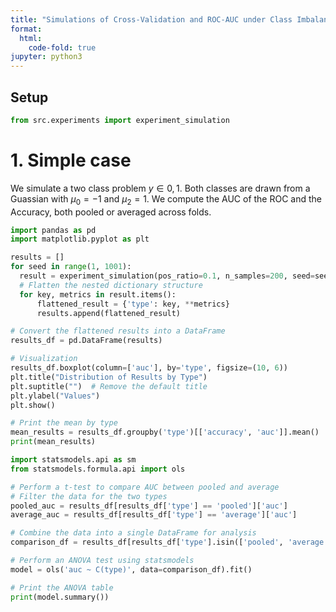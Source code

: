 ```yaml
---
title: "Simulations of Cross‑Validation and ROC‑AUC under Class Imbalance"
format:
  html:
    code-fold: true
jupyter: python3
---
```


## Setup

```python
from src.experiments import experiment_simulation
```

# 1. Simple case
We simulate a two class problem $y\in{0,1}$. Both classes are drawn from a Guassian with $\mu_0=-1$ and $\mu_2=1$. We compute the AUC of the ROC and the Accuracy, both pooled or averaged across folds. 

```python
import pandas as pd
import matplotlib.pyplot as plt

results = []
for seed in range(1, 1001):
  result = experiment_simulation(pos_ratio=0.1, n_samples=200, seed=seed, verbose=False)
  # Flatten the nested dictionary structure
  for key, metrics in result.items():
      flattened_result = {'type': key, **metrics}
      results.append(flattened_result)

# Convert the flattened results into a DataFrame
results_df = pd.DataFrame(results)

# Visualization
results_df.boxplot(column=['auc'], by='type', figsize=(10, 6))
plt.title("Distribution of Results by Type")
plt.suptitle("")  # Remove the default title
plt.ylabel("Values")
plt.show()

# Print the mean by type
mean_results = results_df.groupby('type')[['accuracy', 'auc']].mean()
print(mean_results)
```

```python
import statsmodels.api as sm
from statsmodels.formula.api import ols

# Perform a t-test to compare AUC between pooled and average
# Filter the data for the two types
pooled_auc = results_df[results_df['type'] == 'pooled']['auc']
average_auc = results_df[results_df['type'] == 'average']['auc']

# Combine the data into a single DataFrame for analysis
comparison_df = results_df[results_df['type'].isin(['pooled', 'average'])]

# Perform an ANOVA test using statsmodels
model = ols('auc ~ C(type)', data=comparison_df).fit()

# Print the ANOVA table
print(model.summary())
```

